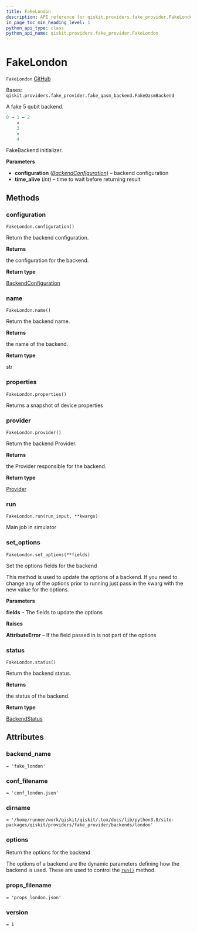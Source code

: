 ```yaml
---
title: FakeLondon
description: API reference for qiskit.providers.fake_provider.FakeLondon
in_page_toc_min_heading_level: 1
python_api_type: class
python_api_name: qiskit.providers.fake_provider.FakeLondon
---
```


# FakeLondon

<span id="qiskit.providers.fake_provider.FakeLondon" />

`FakeLondon` [GitHub](https://github.com/qiskit/qiskit/tree/stable/0.22/qiskit/providers/fake_provider/backends/london/fake_london.py "view source code")

Bases: `qiskit.providers.fake_provider.fake_qasm_backend.FakeQasmBackend`

A fake 5 qubit backend.

```python
0 ↔ 1 ↔ 2
    ↕
    3
    ↕
    4
```

FakeBackend initializer.

**Parameters**

*   **configuration** ([*BackendConfiguration*](qiskit.providers.models.BackendConfiguration "qiskit.providers.models.BackendConfiguration")) – backend configuration
*   **time\_alive** (*int*) – time to wait before returning result

## Methods

### configuration

<span id="qiskit.providers.fake_provider.FakeLondon.configuration" />

`FakeLondon.configuration()`

Return the backend configuration.

**Returns**

the configuration for the backend.

**Return type**

[BackendConfiguration](qiskit.providers.models.BackendConfiguration "qiskit.providers.models.BackendConfiguration")

### name

<span id="qiskit.providers.fake_provider.FakeLondon.name" />

`FakeLondon.name()`

Return the backend name.

**Returns**

the name of the backend.

**Return type**

str

### properties

<span id="qiskit.providers.fake_provider.FakeLondon.properties" />

`FakeLondon.properties()`

Returns a snapshot of device properties

### provider

<span id="qiskit.providers.fake_provider.FakeLondon.provider" />

`FakeLondon.provider()`

Return the backend Provider.

**Returns**

the Provider responsible for the backend.

**Return type**

[Provider](qiskit.providers.Provider "qiskit.providers.Provider")

### run

<span id="qiskit.providers.fake_provider.FakeLondon.run" />

`FakeLondon.run(run_input, **kwargs)`

Main job in simulator

### set\_options

<span id="qiskit.providers.fake_provider.FakeLondon.set_options" />

`FakeLondon.set_options(**fields)`

Set the options fields for the backend

This method is used to update the options of a backend. If you need to change any of the options prior to running just pass in the kwarg with the new value for the options.

**Parameters**

**fields** – The fields to update the options

**Raises**

**AttributeError** – If the field passed in is not part of the options

### status

<span id="qiskit.providers.fake_provider.FakeLondon.status" />

`FakeLondon.status()`

Return the backend status.

**Returns**

the status of the backend.

**Return type**

[BackendStatus](qiskit.providers.models.BackendStatus "qiskit.providers.models.BackendStatus")

## Attributes

<span id="qiskit.providers.fake_provider.FakeLondon.backend_name" />

### backend\_name

`= 'fake_london'`

<span id="qiskit.providers.fake_provider.FakeLondon.conf_filename" />

### conf\_filename

`= 'conf_london.json'`

<span id="qiskit.providers.fake_provider.FakeLondon.dirname" />

### dirname

`= '/home/runner/work/qiskit/qiskit/.tox/docs/lib/python3.8/site-packages/qiskit/providers/fake_provider/backends/london'`

<span id="qiskit.providers.fake_provider.FakeLondon.options" />

### options

Return the options for the backend

The options of a backend are the dynamic parameters defining how the backend is used. These are used to control the [`run()`](qiskit.providers.fake_provider.FakeLondon#run "qiskit.providers.fake_provider.FakeLondon.run") method.

<span id="qiskit.providers.fake_provider.FakeLondon.props_filename" />

### props\_filename

`= 'props_london.json'`

<span id="qiskit.providers.fake_provider.FakeLondon.version" />

### version

`= 1`

